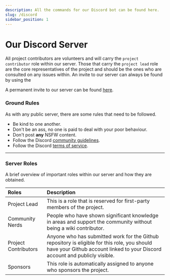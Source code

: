 ```yaml
---
description: All the commands for our Discord bot can be found here.
slug: /discord
sidebar_position: 1
---
```


# Our Discord Server
All project contributors are volunteers and will carry the `project contributor` role within our server. Those that carry the `project lead` role are the core representatives of the project and should be the ones who are consulted on any issues within. An invite to our server can always be found by using the 

A permanent invite to our server can be found <a href="https://mcadm.in/discord">here</a>.

### Ground Rules 

As with any public server, there are some rules that need to be followed. 

- Be kind to one another.
- Don't be an ass, no one is paid to deal with your poor behaviour.
- Don't post <strong>any</strong> NSFW content.
- Follow the Discord <a href="https://dis.gd/guidelines">community guidelines</a>.
- Follow the Discord <a href="https://dis.gd/tos">terms of service</a>.

---

### Server Roles

A brief overview of important roles within our server and how they are obtained.

| Roles             | Description                                                                                                                                                                                   |
| :---------------- | :-------------------------------------------------------------------------------------------------------------------------------------------------------------------------------------------- |
| Project Lead      | This is a role that is reserved for first-party members of the project.                                                                                                                       |
| Community Nerds   | People who have shown significant knowledge in areas and support the community without being a wiki contributor.                                                                              |
| Project Contributors | Anyone who has submitted work for the Github repository is eligible for this role, you should have your Github account linked to your Discord account and publicly visible.                |
| Sponsors          | This role is automatically assigned to anyone who sponsors the project.                                                       |

